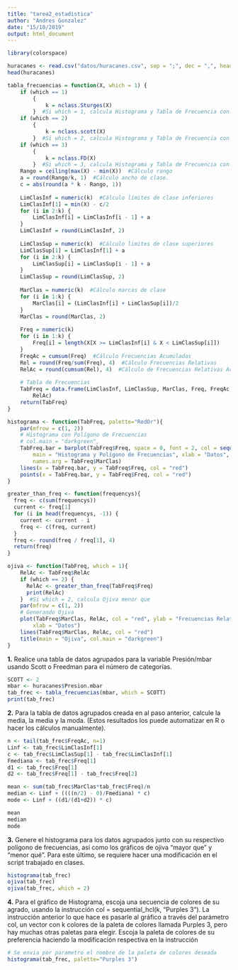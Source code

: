 ```yaml
---
title: "tarea2_estadistica"
author: "Andres Gonzalez"
date: "15/10/2019"
output: html_document
---
```


``` r
library(colorspace)
```

```r
huracanes <- read.csv("datos/huracanes.csv", sep = ";", dec = ",", header = T)
head(huracanes)
```

```r
tabla_frecuencias = function(X, which = 1) {
    if (which == 1) 
        {
            k = nclass.Sturges(X)
        }  #Si which = 1, calcula Histograma y Tabla de Frecuencia con Sturges.
    if (which == 2) 
        {
            k = nclass.scott(X)
        }  #Si which = 2, calcula Histograma y Tabla de Frecuencia con Scott.
    if (which == 3) 
        {
            k = nclass.FD(X)
        }  #Si which = 3, calcula Histograma y Tabla de Frecuencia con Freedman.
    Rango = ceiling(max(X) - min(X))  #Cálculo rango
    a = round(Rango/k, 1)  #Cálculo ancho de clase.
    c = abs(round(a * k - Rango, 1))
    
    LimClasInf = numeric(k)  #Cálculo límites de clase inferiores
    LimClasInf[1] = min(X) - c/2
    for (i in 2:k) {
        LimClasInf[i] = LimClasInf[i - 1] + a
    }
    LimClasInf = round(LimClasInf, 2)
    
    LimClasSup = numeric(k)  #Cálculo limites de clase superiores
    LimClasSup[1] = LimClasInf[1] + a
    for (i in 2:k) {
        LimClasSup[i] = LimClasSup[i - 1] + a
    }
    LimClasSup = round(LimClasSup, 2)
    
    MarClas = numeric(k)  #Cálculo marcas de clase
    for (i in 1:k) {
        MarClas[i] = (LimClasInf[i] + LimClasSup[i])/2
    }
    MarClas = round(MarClas, 2)
    
    Freq = numeric(k)
    for (i in 1:k) {
        Freq[i] = length(X[X >= LimClasInf[i] & X < LimClasSup[i]])
    }
    FreqAc = cumsum(Freq)  #Cálculo Frecuencias Acumuladas
    Rel = round(Freq/sum(Freq), 4)  #Cálculo Frecuencias Relativas
    RelAc = round(cumsum(Rel), 4)  #Cálculo de Frecuencias Relativas Acumuladas 
    
    # Tabla de Frecuencias
    TabFreq = data.frame(LimClasInf, LimClasSup, MarClas, Freq, FreqAc, Rel, 
        RelAc)
    return(TabFreq)
}

histograma <- function(TabFreq, palette="RedOr"){
    par(mfrow = c(1, 2))
    # Histograma con Polígono de Frecuencias
    # col.main = "darkgreen",
    TabFreq.bar = barplot(TabFreq$Freq, space = 0, font = 2, col = sequential_hcl(3, palette = palette),
        main = "Histograma y Polígono de Frecuencias", xlab = "Datos", ylab = "Frecuencias", 
        names.arg = TabFreq$MarClas)
    lines(x = TabFreq.bar, y = TabFreq$Freq, col = "red")
    points(x = TabFreq.bar, y = TabFreq$Freq, col = "red")
}

greater_than_freq <- function(frequencys){
  freq <- c(sum(frequencys))
  current <- freq[1]
  for (i in head(frequencys, -1)) {
    current <- current - i
    freq <- c(freq, current)
  }
  freq <- round(freq / freq[1], 4)
  return(freq)
}

ojiva <- function(TabFreq, which = 1){
    RelAc <- TabFreq$RelAc
    if (which == 2) {
      RelAc <- greater_than_freq(TabFreq$Freq)
      print(RelAc)
    }  #Si which = 2, calcula Ojiva menor que
    par(mfrow = c(1, 2))
    # Generando Ojiva
    plot(TabFreq$MarClas, RelAc, col = "red", ylab = "Frecuencias Relativas Acumuladas", 
        xlab = "Datos")
    lines(TabFreq$MarClas, RelAc, col = "red")
    title(main = "Ojiva", col.main = "darkgreen")
}
```

**1.** Realice una tabla de datos agrupados para la variable Presión/mbar usando Scott o Freedman para el número de categorías. 
```r
SCOTT <- 2
mbar <- huracanes$Presion.mbar
tab_frec <- tabla_frecuencias(mbar, which = SCOTT)
print(tab_frec)
```

**2.** Para la tabla de datos agrupados creada en al paso anterior, calcule la media, la media y la moda. (Estos resultados los puede automatizar en R o hacer los cálculos manualmente).

```r
n <- tail(tab_frec$FreqAc, n=1)
Linf <- tab_frec$LimClasInf[1]
c <- tab_frec$LimClasSup[1] - tab_frec$LimClasInf[1]
Fmediana <- tab_frec$Freq[1]
d1 <- tab_frec$Freq[1]
d2 <- tab_frec$Freq[1] - tab_frec$Freq[2]

mean <- sum(tab_frec$MarClas*tab_frec$Freq)/n
median <- Linf + ((((n/2) - 0)/Fmediana) * c)
mode <- Linf + ((d1/(d1+d2)) * c)

mean
median
mode
```

**3.** Genere el histograma para los datos agrupados junto con su respectivo polígono de frecuencias, así como los gráficos de ojiva “mayor que” y “menor qué”. Para este último, se requiere hacer una modificación en el script trabajado en clases. 

```r
histograma(tab_frec)
ojiva(tab_frec)
ojiva(tab_frec, which = 2)
```

**4.** Para el gráfico de Histograma, escoja una secuencia de colores de su agrado, usando la instrucción col = sequential_hcl(k, "Purples 3").
La instrucción anterior lo que hace es pasarle al gráfico a través del parámetro col, un vector con k colores de la paleta de colores llamada Purples 3, pero hay muchas otras paletas para elegir. Escoja la paleta de colores de su preferencia haciendo la modificación respectiva en la instrucción

```r
# Se envia por parametro el nombre de la paleta de colores deseada
histograma(tab_frec, palette="Purples 3")
```
